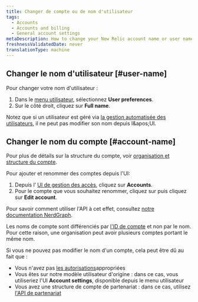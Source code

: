 ```yaml
---
title: Changer de compte ou de nom d'utilisateur
tags:
  - Accounts
  - Accounts and billing
  - General account settings
metaDescription: How to change your New Relic account name or user name.
freshnessValidatedDate: never
translationType: machine
---
```


## Changer le nom d&apos;utilisateur [#user-name]

Pour changer votre nom d&apos;utilisateur :

1. Dans le [menu utilisateur](/docs/accounts/accounts-billing/general-account-settings/intro-account-settings), sélectionnez <DNT>**User preferences**</DNT>.
2. Sur le côté droit, cliquez sur <DNT>**Full name**</DNT>.

Notez que si un utilisateur est géré via [la gestion automatisée des utilisateurs](/docs/accounts/accounts/automated-user-management/automated-user-provisioning-single-sign), il ne peut pas modifier son nom depuis l&amp;apos;UI.

## Changer le nom du compte [#account-name]

Pour plus de détails sur la structure du compte, voir [organisation et structure du compte](/docs/accounts/accounts-billing/account-structure/new-relic-account-structure).

Pour ajouter et renommer des comptes depuis l&apos;UI:

1. Depuis l’ [UI de gestion des accès](https://one.newrelic.com/admin-portal/organizations/organization-detail), cliquez sur <DNT>**Accounts**</DNT>.
2. Pour le compte que vous souhaitez renommer, cliquez sur <Icon name="fe-more-horizontal" /> puis cliquez sur <DNT>**Edit account**</DNT>.

Pour savoir comment utiliser l&apos;API à cet effet, consultez [notre documentation NerdGraph](/docs/apis/nerdgraph/examples/manage-accounts-nerdgraph).

Les noms de compte sont différenciés par [l&apos;ID de compte](/docs/accounts/accounts-billing/account-structure/account-id) et non par le nom. Pour cette raison, une organisation peut avoir plusieurs comptes portant le même nom.

Si vous ne pouvez pas modifier le nom d&apos;un compte, cela peut être dû au fait que :

* Vous n&apos;avez pas [les autorisations](/docs/accounts/accounts-billing/new-relic-one-user-management/user-management-concepts/#admin-settings)appropriées
* Vous êtes sur notre modèle utilisateur d&apos;origine : dans ce cas, vous utiliseriez l&apos;UI <DNT>**Account settings**</DNT>, disponible depuis le menu utilisateur
* Vous avez une structure de compte de partenariat : dans ce cas, utilisez [l&apos;API de partenariat](/docs/new-relic-partnerships/partnerships/partner-api/partnership-api-account-object)